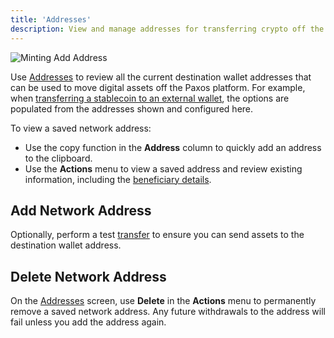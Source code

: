 ```yaml
---
title: 'Addresses'
description: View and manage addresses for transferring crypto off the Paxos platform.
---
```



![Minting Add Address](/images/mint-add-address.png)

Use [Addresses](https://dashboard.paxos.com/dashboard/addresses) to review all the current destination wallet addresses that can be used to move digital assets off the Paxos platform.
For example, when [transferring a stablecoin to an external wallet](/dashboard/transfer#transfer-to-an-external-wallet-or-bank-account), the options are populated from the addresses shown and configured here.

<Permissions value="view saved crypto addresses" />

To view a saved network address:

- Use the copy function in the **Address** column to quickly add an address to the clipboard.
- Use the **Actions** menu to view a saved address and review existing information, including the [beneficiary details](/dashboard/travel-rule).

## Add Network Address

<AddCryptoAddress />

Optionally, perform a test [transfer](/dashboard/transfer#transfer-to-an-external-wallet-or-bank-account) to ensure you can send assets to the destination wallet address.

## Delete Network Address

On the [Addresses](https://dashboard.paxos.com/dashboard/addresses) screen, use **Delete** in the **Actions** menu to permanently remove a saved network address.
Any future withdrawals to the address will fail unless you add the address again.

<Permissions value="add or delete crypto addresses" />
